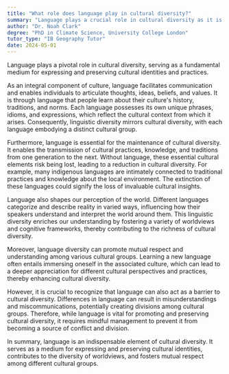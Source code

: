 ```yaml
---
title: "What role does language play in cultural diversity?"
summary: "Language plays a crucial role in cultural diversity as it is a fundamental medium for expressing and preserving cultural identities and practices."
author: "Dr. Noah Clark"
degree: "PhD in Climate Science, University College London"
tutor_type: "IB Geography Tutor"
date: 2024-05-01
---
```


Language plays a pivotal role in cultural diversity, serving as a fundamental medium for expressing and preserving cultural identities and practices.

As an integral component of culture, language facilitates communication and enables individuals to articulate thoughts, ideas, beliefs, and values. It is through language that people learn about their culture's history, traditions, and norms. Each language possesses its own unique phrases, idioms, and expressions, which reflect the cultural context from which it arises. Consequently, linguistic diversity mirrors cultural diversity, with each language embodying a distinct cultural group.

Furthermore, language is essential for the maintenance of cultural diversity. It enables the transmission of cultural practices, knowledge, and traditions from one generation to the next. Without language, these essential cultural elements risk being lost, leading to a reduction in cultural diversity. For example, many indigenous languages are intimately connected to traditional practices and knowledge about the local environment. The extinction of these languages could signify the loss of invaluable cultural insights.

Language also shapes our perception of the world. Different languages categorize and describe reality in varied ways, influencing how their speakers understand and interpret the world around them. This linguistic diversity enriches our understanding by fostering a variety of worldviews and cognitive frameworks, thereby contributing to the richness of cultural diversity.

Moreover, language diversity can promote mutual respect and understanding among various cultural groups. Learning a new language often entails immersing oneself in the associated culture, which can lead to a deeper appreciation for different cultural perspectives and practices, thereby enhancing cultural diversity.

However, it is crucial to recognize that language can also act as a barrier to cultural diversity. Differences in language can result in misunderstandings and miscommunications, potentially creating divisions among cultural groups. Therefore, while language is vital for promoting and preserving cultural diversity, it requires mindful management to prevent it from becoming a source of conflict and division.

In summary, language is an indispensable element of cultural diversity. It serves as a medium for expressing and preserving cultural identities, contributes to the diversity of worldviews, and fosters mutual respect among different cultural groups.
    